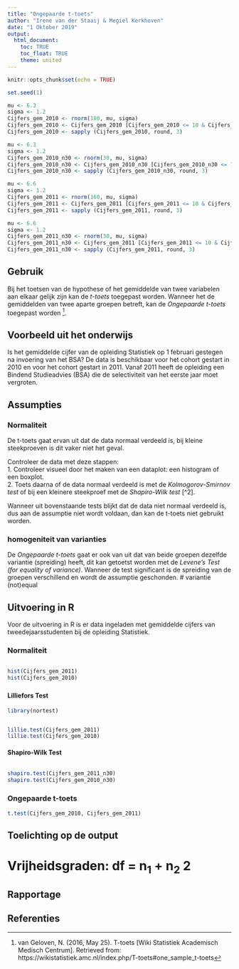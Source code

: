```yaml
---
title: "Ongepaarde t-toets"
author: "Irene van der Staaij & Megiel Kerkhoven"
date: "1 Oktober 2019"
output: 
  html_document:
    toc: TRUE
    toc_float: TRUE
    theme: united
---
```

<style>
  .col2 {
    columns: 2 200px;         /* number of columns and width in pixels*/
    -webkit-columns: 2 200px; /* chrome, safari */
    -moz-columns: 2 200px;    /* firefox */
  }
</style>

```r
knitr::opts_chunk$set(echo = TRUE)
```

```r
set.seed(1)

mu <- 6.3
sigma <- 1.2
Cijfers_gem_2010 <- rnorm(180, mu, sigma)
Cijfers_gem_2010 <- Cijfers_gem_2010 [Cijfers_gem_2010 <= 10 & Cijfers_gem_2010 >= 1]
Cijfers_gem_2010 <- sapply (Cijfers_gem_2010, round, 3)

mu <- 6.3
sigma <- 1.2
Cijfers_gem_2010_n30 <- rnorm(30, mu, sigma)
Cijfers_gem_2010_n30 <- Cijfers_gem_2010_n30 [Cijfers_gem_2010_n30 <= 10 & Cijfers_gem_2010_n30 >= 1]
Cijfers_gem_2010_n30 <- sapply (Cijfers_gem_2010_n30, round, 3)

mu <- 6.6
sigma <- 1.2
Cijfers_gem_2011 <- rnorm(160, mu, sigma)
Cijfers_gem_2011 <- Cijfers_gem_2011 [Cijfers_gem_2011 <= 10 & Cijfers_gem_2011 >= 1]
Cijfers_gem_2011 <- sapply (Cijfers_gem_2011, round, 3)

mu <- 6.6
sigma <- 1.2
Cijfers_gem_2011_n30 <- rnorm(30, mu, sigma)
Cijfers_gem_2011_n30 <- Cijfers_gem_2011 [Cijfers_gem_2011 <= 10 & Cijfers_gem_2011 >= 1]
Cijfers_gem_2011_n30 <- sapply (Cijfers_gem_2011, round, 3)
```

## Gebruik
Bij het toetsen van de hypothese of het gemiddelde van twee variabelen aan elkaar gelijk zijn kan de *t-toets* toegepast worden. Wanneer het de gemiddelden van twee aparte groepen betreft, kan de *Ongepaarde t-toets* toegepast worden [^1].

## Voorbeeld uit het onderwijs
Is het gemiddelde cijfer van de opleiding Statistiek op 1 februari gestegen na invoering van het BSA? De data is beschikbaar voor het cohort gestart in 2010 en voor het cohort gestart in 2011. Vanaf 2011 heeft de opleiding een Bindend Studieadvies (BSA) die de selectiviteit van het eerste jaar moet vergroten.

## Assumpties
### Normaliteit
De t-toets gaat ervan uit dat de data normaal verdeeld is, bij kleine steekproeven is dit vaker niet het geval. 

Controleer de data met deze stappen:  
1. Controleer visueel door het maken van een dataplot: een histogram of een boxplot.  
2. Toets daarna of de data normaal verdeeld is met de *Kolmogorov-Smirnov test* of bij een kleinere steekproef met de *Shapiro-Wilk test* [^2]. 

Wanneer uit bovenstaande tests blijkt dat de data niet normaal verdeeld is, dus aan de assumptie niet wordt voldaan, dan kan de t-toets niet gebruikt worden.

### homogeniteit van varianties 
De *Ongepaarde t-toets* gaat er ook van uit dat van beide groepen dezelfde variantie (spreiding) heeft, dit kan getoetst worden met de *Levene's Test (for equality of variance)*. Wanneer de test significant is de spreiding van de groepen verschillend en wordt de assumptie geschonden. 
# variantie (not)equal

## Uitvoering in R
Voor de uitvoering in R is er data ingeladen met gemiddelde cijfers van tweedejaarsstudenten bij de opleiding Statistiek. 

### Normaliteit
<div class="col2">
```r
hist(Cijfers_gem_2011)
hist(Cijfers_gem_2010)
```
</div>

### {.tabset .tabset-fade .tabset.pills}
#### Lilliefors Test

```r
library(nortest)
```
<div class="col2">
```` r
lillie.test(Cijfers_gem_2011)
lillie.test(Cijfers_gem_2010)
````
</div>

#### Shapiro-Wilk Test
<div class="col2">
``` r
shapiro.test(Cijfers_gem_2011_n30)
shapiro.test(Cijfers_gem_2010_n30)
```
</div>

### Ongepaarde t-toets
```r
t.test(Cijfers_gem_2010, Cijfers_gem_2011)
```

## Toelichting op de output

# Vrijheidsgraden: df = n~1~ + n~2~ 2

## Rapportage

## Referenties
[^1]: van Geloven, N. (2016, May 25). T-toets [Wiki Statistiek Academisch Medisch Centrum]. Retrieved from: https://wikistatistiek.amc.nl/index.php/T-toets#one_sample_t-toets  
